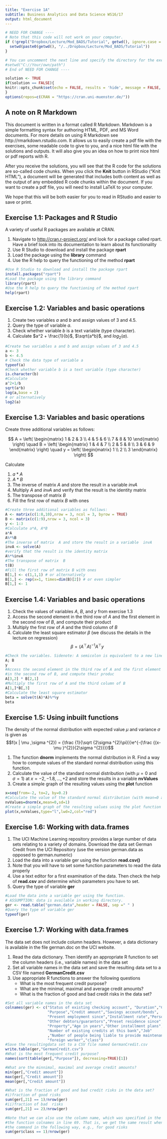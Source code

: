 ```yaml
---
title: "Exercise 1A"
subtitle: Business Analytics and Data Science WS16/17
output: html_document
---
```


```r
# NEED FOR CHANGE ---- 
# Note that this code will not work on your computer. 
if (!grepl("Dropbox/Lecture/Mod_BADS/Tutorial", getwd(), ignore.case = T)){
  setwd(paste0(getwd(), "/../Dropbox/Lecture/Mod_BADS/Tutorial"))  
}

# You can uncomment the next line and specify the directory for the exercise on your computer
#setwd("C://Your/own/path")
# End of NEED FOR CHANGE ----

solution <- TRUE
if(solution == FALSE){
knitr::opts_chunk$set(echo = FALSE, results = 'hide', message = FALSE, warning = FALSE, fig.keep = 'none', cache = FALSE)
}
options(repos=c(CRAN = "https://cran.uni-muenster.de/"))
```

## A note on R Markdown

This document is written in a format called R Markdown. Markdown is a simple formatting syntax for authoring HTML, PDF, and MS Word documents. For more details on using R Markdown see http://rmarkdown.rstudio.com.
It allows us to easily create a pdf file with the exercises, some readable code to give to you, and a nice html file with the solutions and outputs. It will also give you an idea on how to print nice html or pdf reports with R.

After you receive the solutions, you will see that the R code for the solutions are so-called code chunks. When you click the **Knit** button in RStudio ("Knit HTML"), a document will be generated that includes both content as well as the output of any embedded R code chunks within the document. If you want to create a pdf file, you will need to install LaTeX to your computer.

We hope that this will be both easier for you to read in RStudio and easier to save or print.

## Exercise 1.1: Packages and R Studio
A variety of useful R packages are available at CRAN.

1. Navigate to <http://cran.r-project.org/> and look for a package called rpart. Have a brief look into its documentation to learn about its functionality
2. Use R Studio to download and install the package **rpart**
3. Load the package using the **library** command
4. Use the R help to query the functioning of the method **rpart**

```r
#Use R Studio to download and install the package rpart
install.packages("rpart")
#Load the package using the library command
library(rpart)
#Use the R help to query the functioning of the method rpart
help(rpart)
```

## Exercise 1.2: Variables and basic operations  
1. Create two variables $a$ and $b$ and assign values of $3$ and $4.5$.
2. Query the type of variable $a$.
3. Check whether variable $b$ is a text variable (type character).
4. Calculate $a^2 + \frac{1}{b}$, $\sqrt{a*b}$, and $log_2(a)$.

```r
#Create two variables a and b and assign values of 3 and 4.5
a <- 3
b <- 4.5
# Check the data type of variable a
typeof(a)
#Check whether variable b is a text variable (type character)
is.character(b)
#Calculate 
a^2+1/b
sqrt(a*b)
log(a,base = 2)
# or alternatively
log2(a)
```

## Exercise 1.3: Variables and basic operations
Create three additional variables as follows:

 $$ A = \left( \begin{matrix} 1 & 2 & 3 \\ 4 & 5 & 6 \\ 7 & 8 & 10 \end{matrix} \right) \quad
  B = \left( \begin{matrix} 1 & 4 & 7 \\ 2 & 5 & 8 \\ 3 & 6 & 9 \end{matrix} \right)  \quad
  y = \left( \begin{matrix} 1 \\ 2 \\ 3 \end{matrix} \right) $$

Calculate  

  1. $a*A$
  2. $A*B$
  3. The inverse of matrix $A$ and store the result in a variable $invA$
  4. Multiply $A$ and $invA$ and verify that the result is the identity matrix
  5. The transpose of matrix $B$
  6. Fill the first row of matrix $B$ with ones
  
```r
#Create three additional variables as follows:
A <- matrix(c(1:8,10),nrow = 3, ncol = 3, byrow = TRUE)
B <- matrix(c(1:9),nrow = 3, ncol = 3)
y <- 1:3
#Calculate a*A, A*B
a*A
A%*%B
#The inverse of matrix  A and store the result in a variable  invA
invA <- solve(A)
#verify that the result is the identity matrix
A%*%invA
#The transpose of matrix  B
t(B)
#Fill the first row of matrix B with ones
B[1,] <- c(1,1,1) # or alternatively
B[1,] <- rep(x=1, times=dim(B)[2]) # or even simpler
B[1,] <- 1
```

## Exercise 1.4: Variables and basic operations
1. Check the values of variables $A$, $B$, and $y$ from exercise 1.3
2. Access the second element in the third row of $A$ and the first element in the second row of $B$, and compute their product
3. Multiply the first row of $A$ and the third column of $B$
4. Calculate the least square estimator $\beta$  (we discuss the details in the lecture on regression) $$ \beta = (A^{\top}A)^{-1}A^{\top} y $$

```r
#Check the variables. Sidenote: A semicolon is equivalent to a new line
A; B
y
#Access the second element in the third row of A and the first element 
#in the second row of B, and compute their produc
A[3,2] * B[2,1]
#Multiply the first row of A and the third column of B
A[1,]*B[,3]
#Calculate the least square estimator
beta = solve(t(A)*A)%*%y
beta
```

## Exercise 1.5: Using inbuilt functions
The density of the normal distribution with expected value $\mu$ and variance $\sigma$ is given as
$$f(x | \mu ,\sigma ^{2}) = {\frac {1}{\sqrt {2\sigma ^{2}\pi}}}e^{-{\frac {(x-\mu )^{2}}{2\sigma ^{2}}}}$$

1. The function **dnorm** implements the normal distribution in R. Find a way how to compute values of the standard normal distribution using this function.
2. Calculate the value of the standard normal distribution (with $\mu=0$ and $\sigma=1$) at $x=-2, -1.8, \dots, +2$ and store the results in a variable **nvValues**
3. Create a simple graph of the resulting values using the **plot** function

```r
x=seq(from=-2, to=2, by=0.2)
#Calculate the value of the standard normal distribution (with mean=0 and sd=1) at x=-2, -1.8, ..., +2 and store the results in a variable nvValues
nvValues=dnorm(x,mean=0,sd=1)
#Create a simple graph of the resulting values using the plot function
plot(x,nvValues,type="l",lwd=2,col="red")
```

## Exercise 1.6: Working with data.frames
1. The UCI Machine Learning repository provides a large number of data sets relating to a variety of domains. Download the data set German Credit from the UCI Repository (use the version german.data as opposed to german.numeric)
2. Load the data into a variable ger using the function **read.csv()**
3. Note that you will have to set some function parameters to read the data properly
4. Use  a text editor for a first examination of the data. Then check the help of **read.csv** and determine which parameters you have to set.
5. Query the type of variable **ger**

```r
#Load the data into a variable ger using the function.
# ASSUMPTION: data is available in working directory.
ger <- read.table("german.data",header = FALSE, sep =" " )
#Query the type of variable ger
typeof(ger)
```

## Exercise 1.7: Working with data.frames
The data set does not include column headers. However, a data dictionary is available in the file german.doc on the UCI website. 

1. Read the data dictionary. Then identify an appropriate R function to set the column headers (i.e., variable names) in the data set
2. Set all variable names in the data set and save the resulting data set to a CSV file named **GermanCredit.csv**
3. Use appropriate R functions to answer the following questions
      - What is the most frequent credit purpose? 
      - What are the minimal, maximal and average credit amounts?
      - What is the fraction of good and bad credit risks in the data set?
  
```r
#Set all variable names in the data set
colnames(ger) <- c("Status of existing checking account", "Duration","Credit history",
                   "Purpose","Credit amount","Savings account/bonds",
                   "Present employment since","Installment rate","Personal status and sex",
                   "Other debtors/guarantors","Preset residence since",
                   "Property","Age in years","Other installment plans","Housing",
                   "Number of existing credits at this bank","Job"
                   ,"Number of people being liable to provide maintenance for","Telephone",
                   "foreign worker","class")
#Save the resultingdata set to a CSV file named GermanCredit.csv
write.table(ger,"GermanCredit.csv")
#What is the most frequent credit purpose?
names(sort(table(ger[,"Purpose"]), decreasing=TRUE)[1])

#What are the minnimal, maximal and average credit amounts?
min(ger[,"Credit amount"]) 
max(ger[,"Credit amount"])
mean(ger[,"Credit amount"])

#What is the fraction of good and bad credit risks in the data set?
#i)fraction of good risks
sum(ger[,21] == 1)/nrow(ger)
#ii)fraction of bad  risks
sum(ger[,21] == 2)/nrow(ger)

#Note that we can also use the column name, which was specified in the call to 
#the function colnames in line 69. That is, we get the same result when writing  
#the command in the following way, e.g., for good risks
sum(ger$class == 1)/nrow(ger)
```



